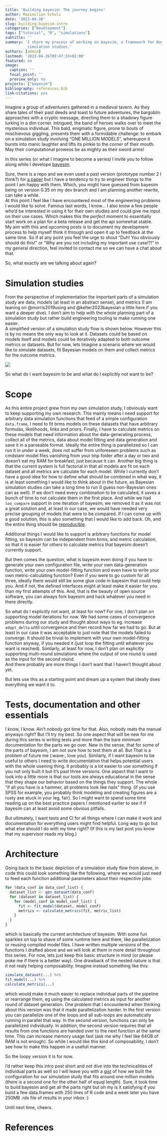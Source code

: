 ```yaml
---
title: 'Building bayesim: The journey begins'
author: Maximilian Scholz
date: '2023-04-26'
slug: building-bayesim-intro
categories: ["Development"]
tags: ["tutorial", "R", "simulations"]
subtitle: ''
summary: 'I share my process of working on bayesim, a framework for Bayesian
          simulation studies.'
authors: [admin]
lastmod: '2023-04-26T09:47:33+02:00'
featured: no
image:
  caption: ''
  focal_point: ''
  preview_only: no
projects: ["bayesim"]
bibliography: references.bib
link-citations: yes
---
```


Imagine a group of adventurers gathered in a medieval tavern. As they share tales
of their past deeds and toast to future adventures, the bargoblin approaches with
a cryptic message, directing them to a shadowy figure lurking in a dim corner.
Intrigued, the band of heroes walks over to meet the mysterious individual.
This bald, enigmatic figure, prone to bouts of mischievous giggling, presents
them with a formidable challenge: to embark on a simulation study involving
"ONE MILLION MODELS", whereupon it bursts into manic laughter and lifts its pinkie
to the corner of their mouth.
May their computational prowess be as mighty as their sword arms!


In this series (or what I imagine to become a series) I invite you to follow along
while I develope [bayesim](https://github.com/sims1253/bayesim).

Sure, there is a repo and we even used a past version (prototype number 2 I think?)
for [a paper](https://arxiv.org/abs/2210.06927) but I have a tendency to try to
engineer things to the point I am happy with them. Which, you might have guessed
from bayesim being on version  0.35 on my dev branch and I am planning another
rewrite, can take a while.    
At this point I feel like I have encountered most of the engineering problems I
would like to solve. Famous last words, I know...
I also know a few people who'd be interested in using it for their own studies
and could give me input on their use cases.
Which makes this the *perfect* moment to essentially start work on a plan for
a beta release and get the api somewhat stable.  
My aim with this and upcoming posts is to document my development process
to help myself think it through and open it up to feedback at the same time.
So if at any point you feel the urge to shout "Duh! You obviously should do this!"
or "Why are you not including my important use case!?!" in my general direction,
feel invited to contact me so we can have a chat about that.

So, what exactly are we talking about again?


# Simulation studies

From the perspective of implementation the important parts of a simulation study
are data, models (at least in an abstract sense), and metrics (I am leaning on
@morris2019using and @kelter2023bayesian a little here if you want a deeper dive).
I don't aim to help with the whole planning part of a simulation study but rather
build engineering tooling to make running one easier.  
A simplified version of a simulation study flow is shown below. However this
is by no means the only way to look at it. Datasets could be based on models
itself and models could be iteratively adapted to both outcome metrics or datasets.
But for now, lets Imagine a scenario where we would like to simulate datasets,
fit Bayesian models on them and collect metrics for the outcome metrics.

![](/img/basic_model_flow.svg)

So what do I want bayesim to be and what do I explicitly not want to be?

# Scope

As this entire project grew from my own simulation study, I obviously want to keep
supporting my own research.
This mainly means I need support for arbitrary data simulation functions that
feed of a simple configuration `data.frame`, I need to fit brms models on these
datasets that have arbitrary formulas, likelihoods, links and priors. Finally, I
have to calculate metrics on these models that need information about the data-generating process,
collect all of the metrics, data about model fitting and data generation and save
it in a parseable format.
Ideally the entire thing is parallelized so I can run it in under a week, does
not suffer from unforeseen problems such as cmdstanr model files vanishing from
your tmp folder after a day or two and doesn't eat my RAM for breakfast,
just because it can.
Another big thing is that the current system is full factorial in that all models
are fit on each dataset and all metrics are calculate for each model.
While I currently don't have a good idea for how to define what should be combined
in what way, it is at least something I would like to think about in the future,
as Bayesian simulation studies can take a long time to run (I guess non-Bayesian ones can as well).
If we don't need every combination to be calculated, it saves a bunch of time
to not calculate them in the first place.
And while we had `loo_compare` support in one iteration of bayesim, we removed
it as it was not a great solution and, at least in our case, we would have needed
very precise grouping of models that were to be compared. If I can come up with
a good solution, this is also something that I would like to add back.
Oh, and the entire thing should be [reproducible](/post/how-to-make-your-simulation-study-reproducible/).

Additional things I would like to support is arbitrary functions for model fitting,
so bayesim can be independent from brms, and metric calculation, so that it is
easier for others to calculate metrics that bayesim doesn't currently support.

But then comes the question, what is bayesim even doing if you have to generate
your own configuration file, write your own data-generation function, write your
own model-fitting function and even have to write your own metric-calculating
function? Even if you were to go custom for all three, ideally there would still
be some glue code in bayesim that could help you. And if not, the defined interfaces
might at least make it easier for you than my first attempts of this.
And, that is the beauty of open source software, you can always fork bayesim and
hack whatever you need in there directly.

So what do I explicitly not want, at least for now?
For one, I don't plan on supporting model iterations for now. We had some cases
of convergence problems during our study and thought about ways to eg. increase
`adapt_delta` until convergence and then record how far we had to go. But at least
in our case it was acceptable to just note that the models failed to converge.
It should be trivial to implement with your own model-fitting function anyway,
if you needed it (just loop the fitting until whatever you want is reached).
Similarly, at least for now, I don't plan on explicitly supporting multi-round
simulations where the output of one round is used as the input for the second
round.  
And there probably are more things I don't want that I haven't thought about yet.


But lets use this as a starting point and dream up a system that ideally does
everything we want it to.

# Tests, documentation and other essentials

I know, I know. Ain't nobody got time for that. Also, nobody reats the manual
anyways right? But I'll try my best. So one aspect that will be new for me during
this series is writing tests and more than the bare minimum documentation for
the parts we go over. New in the sense, that for some of the parts of bayesim, I
am not sure how to test them at all. But That is a problem of future me (:wave:,
love you). Similarly, if I want bayesim to be useful to others I need to write
documentation that helps potential users with the whole usening thing. It probably
is a lot easier to use something if you not only built it but it's past three versions.
One aspect that I want to look into a little more is that our tools are always
educational in the sense that they shape our behavior based on the things they
support.
The whole "if all you have is a hammer, all problems look like nails" thing. 
(if you use SPSS for example, you probably think modeling and creating figures
are a rusty axe stuck in your leg, fair).
So I might want to spend some time reading up on the best practice papers I
mentioned earlier to see if if bayesim can at least avoid some obvious pitfalls.

But ultimately, I want tests and CI for all things where I can
make it work and documentation for everything users might find helpful.
Long way to go but what else should I do with my time right? (If this is my last
post you know that my supervisor reads my blog.)

# Architecture

Going back to the basic depiction of a simulation study flow from above, in code
this could look something like the following, where we would just need
to feed each function additional parameters about their respective jobs:

```r
for (data_conf in data_conf_list) {
  dataset_list <- gen_dataset(data_conf)
  for (dataset in dataset_list) {
    for (model_conf in model_conf_list) {
      fit <- fit_model(dataset, model_conf)
      metrics <- calculate_metrics(fit, metric_list)
    }
  }
}
```

which is basically the current architecture of bayesim. With some fun sparkles
on top to shave of some runtime here and there, like parallelization or reusing
compiled model files.
I have written multiple versions of the functions I drafted above and we will
look at them in more detail throughout this series. For now, lets just
keep this basic structure in mind (or please poke me if there is a better way).
One drawback of the nested nature is that it not realy helping composability.
Imagine instead something like this:

```r
simulate_dataset(...) %>%
fit_model(...) %>%
calculate_metrics(...)
```

which would make it much easier to replace individual parts of
the pipeline or rearrange them, eg using the calculated metrics as input for another
round of dataset generation.
One problem that I encountered when thinking about this version was that it made
parallelization harder. In the first version you can parallelize one of the loops
and all sub-loops are automatically running in parallel that way.
In the second version, functions can only be parallelized individually.
In addition, the second version requires that all results from one functions are
handed over to the next function at the same time. This can increase memory usage
fast (ask me why I feel like 64GB of RAM is not enough).
So while I would like this kind of composability, I don't see how to make this
happen in a usefull manner.

So the loopy version it is for now.

I'd rather keep this intro post short and not dive into the technicalities of
individual parts as well so I will leave you with a [gist](https://gist.github.com/sims1253/5469c7fbf923cd9c38df64cf1df9708e)
of how we built the configuration for our simulation study that fits around one
million models (there is a second one for the other half of equql length).
Sure, it took time to build bayesim and get all the parts right but oh my is it
satisfying if you build a few data.frames with 250 lines of R code and a week
later you have 250MB .rds file of results in your inbox :)

Until next time, cheers.


# References

























